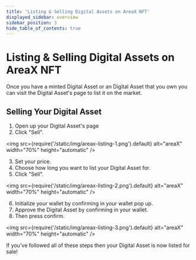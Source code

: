 ```yaml
---
title: 'Listing & Selling Digital Assets on AreaX NFT'
displayed_sidebar: overview
sidebar_position: 3
hide_table_of_contents: true
---
```


# Listing & Selling Digital Assets on AreaX NFT

Once you have a minted Digital Asset or an Digital Asset that you own you can visit the Digital Asset's page to list it on the market. 

## Selling Your Digital Asset

1. Open up your Digital Asset's page
2. Click "Sell".

<img
  src={require('/static/img/areax-listing-1.png').default}
  alt="areaX"
  width="70%"
  height="automatic"
/>

3. Set your price.
4. Choose how long you want to list your Digital Asset for.
5. Click "Sell".

<img
  src={require('/static/img/areax-listing-2.png').default}
  alt="areaX"
  width="70%"
  height="automatic"
/>

6. Initialize your wallet by confirming in your wallet pop up.
7. Approve the Digital Asset by confirming in your wallet.
8. Then press confirm.

<img
  src={require('/static/img/areax-listing-3.png').default}
  alt="areaX"
  width="70%"
  height="automatic"
/>

If you've followed all of these steps then your Digital Asset is now listed for sale!